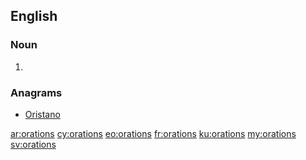 ==English==

===Noun===
{{head|en|plural}}

# {{plural of|oration|lang=en|nocat=1}}

===Anagrams===
* [[Oristano#English|Oristano]]

[[ar:orations]]
[[cy:orations]]
[[eo:orations]]
[[fr:orations]]
[[ku:orations]]
[[my:orations]]
[[sv:orations]]